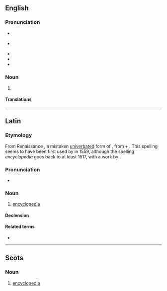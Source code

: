 {{also|encyclopædia}}
==English==

===Pronunciation===
* {{a|Canada}} {{IPA|en|/ənˌsəɪ.kləˈpi.di.ə/}}
* {{a|UK|US}} {{IPA|en|/ɪnˌsaɪ.kləˈpi(ː).di.ə/}}
* {{audio|en|en-us-encyclopedia.ogg|Audio (US)}}
* {{rhymes|en|iːdiə}}
* {{hyphenation|en|en|cy|clo|pae|dia}}

===Noun===
{{en-noun|s|encyclopaediae}}

# {{lb|en|chiefly|UK|Australia}} {{alternative spelling of|en|encyclopedia}}

====Translations====
{{trans-see|encyclopedia}}

----

==Latin==
{{wikipedia|lang=la}}

===Etymology===
From Renaissance {{bor|la|grc|ἐγκυκλοπαιδεία|t=education in the circle of arts and sciences}}, a mistaken [[univerbation|univerbated]] form of {{m|grc|ἐγκύκλιος παιδείᾱ|t=education in the circle of arts and sciences}}, from {{m|grc|ἐγκύκλιος|t=circular}} + {{m|grc|παιδείᾱ|t=child-rearing, education}}. This spelling seems to have been first used by {{w|Paul Skalich}} in 1559, although the spelling ''encyclopedia'' goes back to at least 1517, with a work by {{w|Johannes Aventinus}}.

===Pronunciation===
* {{la-IPA|encyclopaedīa|eccl=1}}

===Noun===
{{la-noun|encyclopaedīa<1>}}

# {{lb|la|New Latin}} [[encyclopedia]]

====Declension====
{{la-ndecl|encyclopaedīa<1>}}

====Related terms====
* {{l|la|paedīa}}

----

==Scots==

===Noun===
{{sco-noun}}

# [[encyclopedia]]